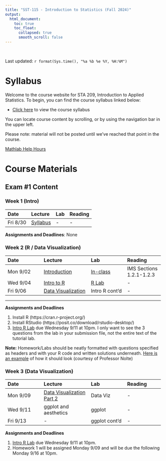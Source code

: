 ---
title: "SST-115 - Introduction to Statistics (Fall 2024)"
output:
  html_document:
    toc: true
    toc_float:
      collapsed: true
      smooth_scroll: false
---

$~$

Last updated: `r format(Sys.time(), "%a %b %e %Y, %H:%M")`

# Syllabus

Welcome to the course website for STA 209, Introduction to Applied Statistics. To begin, you can find the course syllabus linked below:

- [Click here](syllabus115f24.html) to view the course syllabus

You can locate course content by scrolling, or by using the navigation bar in the upper left.  

Please note: material will not be posted until we've reached that point in the course.

[Mathlab Help Hours](mathlab_hours.pdf) 

# Course Materials

## Exam \#1 Content

### Week 1 (Intro)

| Date | Lecture | Lab | Reading |
|:-----|:-------|:-----|:-----|
| Fri 8/30 | [Syllabus](syllabus115f24.html) | - | - |

**Assignments and Deadlines**: None

### Week 2 (R / Data Visualization)
| Date | Lecture | Lab | Reading |
|:-----|:-------|:-----|:-----|
| Mon 9/02 | [Introduction](lectures/00_introduction.pdf) | [In-class](labs/00_markdown.html) | IMS Sections 1.2.1-1.2.3 |
| Wed 9/04 | [Intro to R](lectures/01_R_introduction.pdf) | [R Lab](labs/01_introR.html) | - |
| Fri 9/06 | [Data Visualization](lectures/02_DataVisualization.pdf) | Intro R cont'd | - |

---

**Assignments and Deadlines**

1) Install R (https://cran.r-project.org/)
2) Install RStudio (https://posit.co/download/rstudio-desktop/)
3) [Intro R Lab](labs/01_introR.html) due Wednesday 9/11 at 10pm. I only want to see the 3 questions from the lab in your submission file, not the entire text of the tutorial lab.

**Note:** Homework/Labs should be neatly formatted with questions specified as headers and with your R code and written solutions underneath. [Here is an example](homework/example_hw1.pdf) of how it should look (courtesy of Professor Nolte)

### Week 3 (Data Visualization)
| Date | Lecture | Lab | Reading |
|:-----|:-------|:-----|:-----|
| Mon 9/09 | [Data Visualization Part 2](lectures/03_DataVisualization_Part2.pdf) | Data Viz | - |
| Wed 9/11 | ggplot and aesthetics | ggplot | - |
| Fri 9/13 | - | ggplot cont'd | - |

**Assignments and Deadlines**

1) [Intro R Lab](labs/01_introR.html) due Wednesday 9/11 at 10pm.
2) Homework 1 will be assigned Monday 9/09 and will be due the following Monday 9/16 at 10pm.

















